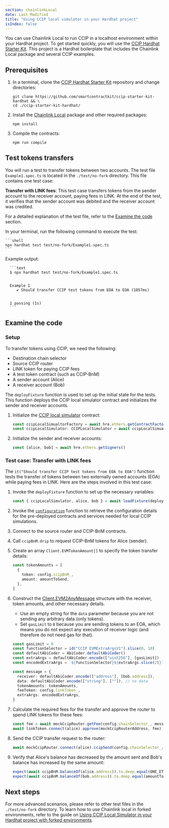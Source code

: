 ```yaml
---
section: chainlinkLocal
date: Last Modified
title: "Using CCIP local simulator in your Hardhat project"
isIndex: false
---
```



<Common callout="importPackage" />

You can use Chainlink Local to run CCIP in a localhost environment within your Hardhat project. To get started quickly, you will use the
[CCIP Hardhat Starter Kit](https://github.com/smartcontractkit/ccip-starter-kit-hardhat). This project is a Hardhat boilerplate that includes the
Chainlink Local package and several CCIP examples.

## Prerequisites

1. In a terminal, clone the [CCIP Hardhat Starter Kit](https://github.com/smartcontractkit/ccip-starter-kit-hardhat) repository and change directories:

   ```shell
   git clone https://github.com/smartcontractkit/ccip-starter-kit-hardhat && \
   cd ./ccip-starter-kit-hardhat/
   ```

1. Install the [Chainlink Local](https://github.com/smartcontractkit/chainlink-local) package and other required packages:

   ```shell
   npm install
   ```

1. Compile the contracts:

   ```shell
   npm run compile
   ```

## Test tokens transfers

You will run a test to transfer tokens between two accounts. The test file `Example1.spec.ts` is located in the `./test/no-fork` directory.
This file contains one test case:

**Transfer with LINK fees**: This test case transfers tokens from the sender account to the receiver account, paying fees in LINK. At the end of the test,
it verifies that the sender account was debited and the receiver account was credited.

For a detailed explanation of the test file, refer to the [Examine the code](#examine-the-code) section.

In your terminal, run the following command to execute the test:

    ```shell
    npx hardhat test test/no-fork/Example1.spec.ts
    ```

Example output:

      ```text
      $ npx hardhat test test/no-fork/Example1.spec.ts


      Example 1
         ✔ Should transfer CCIP test tokens from EOA to EOA (1057ms)


      1 passing (1s)
      ```

## Examine the code

### Setup

To transfer tokens using CCIP, we need the following:

- Destination chain selector
- Source CCIP router
- LINK token for paying CCIP fees
- A test token contract (such as CCIP-BnM)
- A sender account (Alice)
- A receiver account (Bob)

The `deployFixture` function is used to set up the initial state for the tests. This function deploys the CCIP local simulator contract and initializes
the sender and receiver accounts.

1.  Initialize the [CCIP local simulator](/chainlink-local/api-reference/v0.2.3/ccip-local-simulator#cciplocalsimulator) contract:

    ```typescript
    const ccipLocalSimualtorFactory = await hre.ethers.getContractFactory("CCIPLocalSimulator")
    const ccipLocalSimulator: CCIPLocalSimulator = await ccipLocalSimualtorFactory.deploy()
    ```

1.  Initialize the sender and receiver accounts:

    ```typescript
    const [alice, bob] = await hre.ethers.getSigners()
    ```

### Test case: Transfer with LINK fees

The `it("Should transfer CCIP test tokens from EOA to EOA")` function tests the transfer of tokens between two externally owned accounts (EOA)
while paying fees in LINK. Here are the steps involved in this test case:

1. Invoke the `deployFixture` function to set up the necessary variables:

   ```typescript
   const { ccipLocalSimulator, alice, bob } = await loadFixture(deployFixture)
   ```

1. Invoke the [`configuration`](/chainlink-local/api-reference/v0.2.3/ccip-local-simulator#configuration) function to retrieve the configuration details
   for the pre-deployed contracts and services needed for local CCIP simulations.

1. Connect to the source router and CCIP-BnM contracts.

1. Call `ccipBnM.drip` to request CCIP-BnM tokens for Alice (sender).

1. Create an array `Client.EVMTokenAmount[]` to specify the token transfer details:

   ```typescript
   const tokenAmounts = [
     {
       token: config.ccipBnM_,
       amount: amountToSend,
     },
   ]
   ```

1. Construct the [Client.EVM2AnyMessage](/ccip/api-reference/v1.5.1/client#evm2anymessage) structure with the receiver, token amounts, and other necessary details.

   - Use an empty string for the `data` parameter because you are not sending any arbitrary data (only tokens).
   - Set `gasLimit` to `0` because you are sending tokens to an EOA, which means you do not expect any execution of receiver logic (and therefore do not need gas for that).

   ```typescript
   const gasLimit = 0
   const functionSelector = id("CCIP EVMExtraArgsV1").slice(0, 10)
   const defaultAbiCoder = AbiCoder.defaultAbiCoder()
   const extraArgs = defaultAbiCoder.encode(["uint256"], [gasLimit])
   const encodedExtraArgs = `${functionSelector}${extraArgs.slice(2)}`

   const message = {
     receiver: defaultAbiCoder.encode(["address"], [bob.address]),
     data: defaultAbiCoder.encode(["string"], [""]), // no data
     tokenAmounts: tokenAmounts,
     feeToken: config.linkToken_,
     extraArgs: encodedExtraArgs,
   }
   ```

1. Calculate the required fees for the transfer and approve the router to spend LINK tokens for these fees:

   ```typescript
   const fee = await mockCcipRouter.getFee(config.chainSelector_, message)
   await linkToken.connect(alice).approve(mockCcipRouterAddress, fee)
   ```

1. Send the CCIP transfer request to the router:

   ```typescript
   await mockCcipRouter.connect(alice).ccipSend(config.chainSelector_, message)
   ```

1. Verify that Alice's balance has decreased by the amount sent and Bob's balance has increased by the same amount:

   ```typescript
   expect(await ccipBnM.balanceOf(alice.address)).to.deep.equal(ONE_ETHER - amountToSend)
   expect(await ccipBnM.balanceOf(bob.address)).to.deep.equal(amountToSend)
   ```

## Next steps

For more advanced scenarios, please refer to other test files in the `./test/no-fork` directory. To learn how to use Chainlink local in forked environments,
refer to the guide on [Using CCIP Local Simulator in your Hardhat project with forked environments](/chainlink-local/build/ccip/hardhat/local-simulator-fork).
